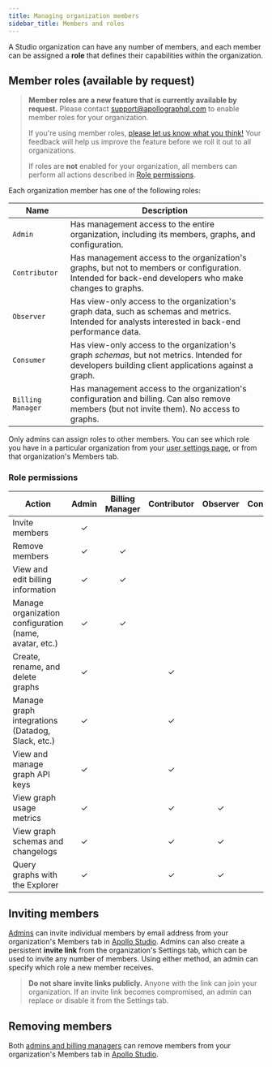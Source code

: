 ```yaml
---
title: Managing organization members
sidebar_title: Members and roles
---
```


A Studio organization can have any number of members, and each member can be assigned a **role** that defines their capabilities within the organization.

## Member roles (available by request)

> **Member roles are a new feature that is currently available by request.** Please contact support@apollographql.com to enable member roles for your organization.
>
> If you're using member roles, [please let us know what you think!](https://docs.google.com/forms/d/10C4_ETX5Xb60RfnJjBC2xBVK9gjr6A644AYKA-27T-E/viewform) Your feedback will help us improve the feature before we roll it out to all organizations.
>
> If roles are **not** enabled for your organization, all members can perform all actions described in [Role permissions](#role-permissions).

Each organization member has one of the following roles:

| Name | Description |
|------|-------------|
| `Admin` | Has management access to the entire organization, including its members, graphs, and configuration. |
| `Contributor` | Has management access to the organization's graphs, but not to members or configuration. Intended for back-end developers who make changes to graphs. |
| `Observer` | Has view-only access to the organization's graph data, such as schemas and metrics. Intended for analysts interested in back-end performance data. |
| `Consumer` | Has view-only access to the organization's graph _schemas_, but not metrics. Intended for developers building client applications against a graph. |
| `Billing Manager` | Has management access to the organization's configuration and billing. Can also remove members (but not invite them). No access to graphs.  |

Only admins can assign roles to other members. You can see which role you have in a particular organization from your [user settings page](https://studio.apollographql.com/user-settings), or from that organization's Members tab.

### Role permissions

<table>
<thead>
<tr>
<th>Action</th>
<th>Admin</th>
<th>Billing Manager</th>
<th>Contributor</th>
<th>Observer</th>
<th>Consumer</th>
</tr>
</thead>
<tbody>
<tr>
<td>Invite members</td><td align="center">✓</td><td></td><td></td><td></td><td></td>
</tr>
<tr>
<td>Remove members</td><td align="center">✓</td><td align="center">✓</td><td></td><td></td><td></td>
</tr>
<tr>
<td>View and edit billing information</td><td align="center">✓</td><td align="center">✓</td><td></td><td></td><td></td>
</tr>
<tr>
<td>Manage organization configuration (name, avatar, etc.)</td><td align="center">✓</td><td align="center">✓</td><td></td><td></td><td></td>
</tr>
<tr>
<td>Create, rename, and delete graphs</td><td align="center">✓</td><td></td><td align="center">✓</td><td></td><td></td>
</tr>
<tr>
<td>Manage graph integrations (Datadog, Slack, etc.)</td><td align="center">✓</td><td></td><td align="center">✓</td><td></td><td></td>
</tr>
<tr>
<td>View and manage graph API keys</td><td align="center">✓</td><td></td><td align="center">✓</td><td></td><td></td>
</tr>
<tr>
<td>View graph usage metrics</td><td align="center">✓</td><td></td><td align="center">✓</td><td align="center">✓</td><td></td>
</tr>
<tr>
<td>View graph schemas and changelogs</td><td align="center">✓</td><td></td><td align="center">✓</td><td align="center">✓</td><td align="center">✓</td>
</tr>
<tr>
<td>Query graphs with the Explorer</td><td align="center">✓</td><td></td><td align="center">✓</td><td align="center">✓</td><td align="center">✓</td>
</tr>
</tbody>
</table>

## Inviting members

[Admins](#member-roles-available-by-request) can invite individual members by email address from your organization's Members tab in [Apollo Studio](https://studio.apollographql.com). Admins can also create a persistent **invite link** from the organization's Settings tab, which can be used to invite any number of members. Using either method, an admin can specify which role a new member receives.

> **Do not share invite links publicly.** Anyone with the link can join your organization. If an invite link becomes compromised, an admin can replace or disable it from the Settings tab.

## Removing members

Both [admins and billing managers](#member-roles-available-by-request) can remove members from your organization's Members tab in [Apollo Studio](https://studio.apollographql.com).
